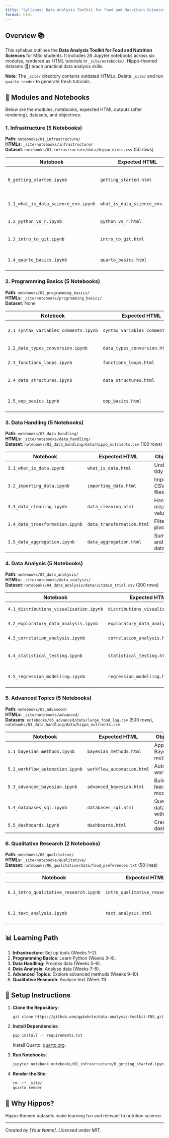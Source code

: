 ```yaml
---
title: "Syllabus: Data Analysis Toolkit for Food and Nutrition Sciences 🦛"
format: html
---
```


## Overview 📚

This syllabus outlines the **Data Analysis Toolkit for Food and Nutrition Sciences** for MSc students. It includes 26 Jupyter notebooks across six modules, rendered as HTML tutorials in `_site/notebooks/`. Hippo-themed datasets (🦛) teach practical data analysis skills.

**Note**: The `_site/` directory contains outdated HTMLs. Delete `_site/` and run `quarto render` to generate fresh tutorials.

## 🧮 Modules and Notebooks

Below are the modules, notebooks, expected HTML outputs (after rendering), datasets, and objectives.

### 1. Infrastructure (5 Notebooks)

**Path**: `notebooks/01_infrastructure/`  
**HTMLs**: `_site/notebooks/infrastructure/`  
**Dataset**: `notebooks/01_infrastructure/data/hippo_diets.csv` (50 rows)

| Notebook | Expected HTML | Objectives |
|----------|---------------|------------|
| `0_getting_started.ipynb` | `getting_started.html` | Set up Python, Jupyter, and Colab. |
| `1.1_what_is_data_science_env.ipynb` | `what_is_data_science_env.html` | Understand data science environments. |
| `1.2_python_vs_r.ipynb` | `python_vs_r.html` | Compare Python and R. |
| `1.3_intro_to_git.ipynb` | `intro_to_git.html` | Learn Git for version control. |
| `1.4_quarto_basics.ipynb` | `quarto_basics.html` | Create reproducible documents. |

### 2. Programming Basics (5 Notebooks)

**Path**: `notebooks/02_programming_basics/`  
**HTMLs**: `_site/notebooks/programming_basics/`  
**Dataset**: None

| Notebook | Expected HTML | Objectives |
|----------|---------------|------------|
| `2.1_syntax_variables_comments.ipynb` | `syntax_variables_comments.html` | Master Python syntax. |
| `2.2_data_types_conversion.ipynb` | `data_types_conversion.html` | Understand data types. |
| `2.3_functions_loops.ipynb` | `functions_loops.html` | Use functions and loops. |
| `2.4_data_structures.ipynb` | `data_structures.html` | Work with lists and DataFrames. |
| `2.5_oop_basics.ipynb` | `oop_basics.html` | Apply object-oriented programming. |

### 3. Data Handling (5 Notebooks)

**Path**: `notebooks/03_data_handling/`  
**HTMLs**: `_site/notebooks/data_handling/`  
**Dataset**: `notebooks/03_data_handling/data/hippo_nutrients.csv` (100 rows)

| Notebook | Expected HTML | Objectives |
|----------|---------------|------------|
| `3.1_what_is_data.ipynb` | `what_is_data.html` | Understand tidy data. |
| `3.2_importing_data.ipynb` | `importing_data.html` | Import CSV/Excel files. |
| `3.3_data_cleaning.ipynb` | `data_cleaning.html` | Handle missing values. |
| `3.4_data_transformation.ipynb` | `data_transformation.html` | Filter and pivot data. |
| `3.5_data_aggregation.ipynb` | `data_aggregation.html` | Summarise and join datasets. |

### 4. Data Analysis (5 Notebooks)

**Path**: `notebooks/04_data_analysis/`  
**HTMLs**: `_site/notebooks/data_analysis/`  
**Dataset**: `notebooks/04_data_analysis/data/vitamin_trial.csv` (200 rows)

| Notebook | Expected HTML | Objectives |
|----------|---------------|------------|
| `4.1_distributions_visualisation.ipynb` | `distributions_visualisation.html` | Visualise distributions. |
| `4.2_exploratory_data_analysis.ipynb` | `exploratory_data_analysis.html` | Perform EDA. |
| `4.3_correlation_analysis.ipynb` | `correlation_analysis.html` | Analyse correlations. |
| `4.4_statistical_testing.ipynb` | `statistical_testing.html` | Conduct t-tests and ANOVA. |
| `4.5_regression_modelling.ipynb` | `regression_modelling.html` | Build regression models. |

### 5. Advanced Topics (5 Notebooks)

**Path**: `notebooks/05_advanced/`  
**HTMLs**: `_site/notebooks/advanced/`  
**Datasets**: `notebooks/05_advanced/data/large_food_log.csv` (500 rows), `notebooks/03_data_handling/data/hippo_nutrients.csv`

| Notebook | Expected HTML | Objectives |
|----------|---------------|------------|
| `5.1_bayesian_methods.ipynb` | `bayesian_methods.html` | Apply Bayesian methods. |
| `5.2_workflow_automation.ipynb` | `workflow_automation.html` | Automate workflows. |
| `5.3_advanced_bayesian.ipynb` | `advanced_bayesian.html` | Build hierarchical models. |
| `5.4_databases_sql.ipynb` | `databases_sql.html` | Query databases with SQL. |
| `5.5_dashboards.ipynb` | `dashboards.html` | Create dashboards. |

### 6. Qualitative Research (2 Notebooks)

**Path**: `notebooks/06_qualitative/`  
**HTMLs**: `_site/notebooks/qualitative/`  
**Dataset**: `notebooks/06_qualitative/data/food_preferences.txt` (50 lines)

| Notebook | Expected HTML | Objectives |
|----------|---------------|------------|
| `6.1_intro_qualitative_research.ipynb` | `intro_qualitative_research.html` | Understand qualitative methods. |
| `6.2_text_analysis.ipynb` | `text_analysis.html` | Perform text analysis. |

## 📊 Learning Path

1. **Infrastructure**: Set up tools (Weeks 1–2).
2. **Programming Basics**: Learn Python (Weeks 3–4).
3. **Data Handling**: Process data (Weeks 5–6).
4. **Data Analysis**: Analyse data (Weeks 7–8).
5. **Advanced Topics**: Explore advanced methods (Weeks 9–10).
6. **Qualitative Research**: Analyse text (Week 11).

## 🚀 Setup Instructions

1. **Clone the Repository**:
   ```bash
   git clone https://github.com/ggkuhnle/data-analysis-toolkit-FNS.git
   ```
2. **Install Dependencies**:
   ```bash
   pip install -r requirements.txt
   ```
   Install Quarto: [quarto.org](https://quarto.org).
3. **Run Notebooks**:
   ```bash
   jupyter notebook notebooks/01_infrastructure/0_getting_started.ipynb
   ```
4. **Render the Site**:
   ```bash
   rm -rf _site/
   quarto render
   ```

## 🦛 Why Hippos?

Hippo-themed datasets make learning fun and relevant to nutrition science.

---

*Created by [Your Name]. Licensed under MIT.*